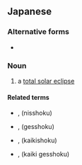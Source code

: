 ==Japanese==
{{ja-kanjitab|皆|既|日|蝕}}

===Alternative forms===
* {{l|ja|皆既日食}}

===Noun===
{{ja-noun|かいきにっしょく}}

# a [[total solar eclipse]]

====Related terms====
* {{l|ja|日食}}, {{l|ja|日蝕}} (nisshoku)
* {{l|ja|月食}}, {{l|ja|月蝕}} (gesshoku)
* {{l|ja|皆既食}}, {{l|ja|皆既蝕}} (kaikishoku)
* {{l|ja|皆既月食}}, {{l|ja|皆既月蝕}} (kaiki gesshoku)